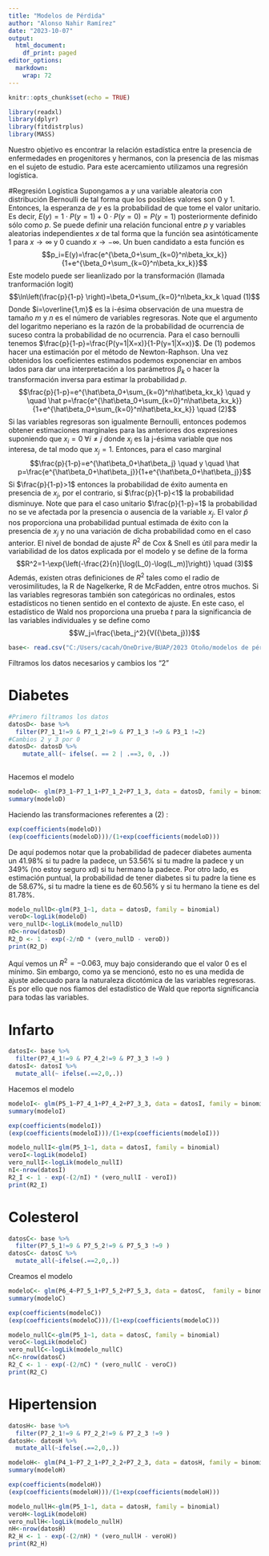 ```yaml
---
title: "Modelos de Pérdida"
author: "Alonso Nahir Ramírez"
date: "2023-10-07"
output:
  html_document:
    df_print: paged
editor_options: 
  markdown: 
    wrap: 72
---
```


```r
knitr::opts_chunk$set(echo = TRUE)
```

```r
library(readxl)
library(dplyr)
library(fitdistrplus)
library(MASS)
```

Nuestro objetivo es encontrar la relación estadística entre la presencia
de enfermedades en progenitores y hermanos, con la presencia de las
mismas en el sujeto de estudio. Para este acercamiento utilizamos una
regresión logística.

#Regresión Logística Supongamos a $y$ una variable aleatoria con
distribución Bernoulli de tal forma que los posibles valores son 0 y 1.
Entonces, la esperanza de $y$ es la probabilidad de que tome el valor
unitario. Es decir, $E(y)=1\cdot P(y=1)+0\cdot P(y=0)=P(y=1)$
posteriormente definido sólo como $p$. Se puede definir una relación
funcional entre $p$ y variables aleatorias independientes $x$ de tal
forma que la función sea asintóticamente 1 para $x\rightarrow\infty$ y 0
cuando $x\rightarrow-\infty$. Un buen candidato a esta función es
$$p_i=E(y)=\frac{e^{\beta_0+\sum_{k=0}^n\beta_kx_k}}{1+e^{\beta_0+\sum_{k=0}^n\beta_kx_k}}$$
Este modelo puede ser lieanlizado por la transformación (llamada
tranformación logit)
$$\ln\left(\frac{p}{1-p} \right)=\beta_0+\sum_{k=0}^n\beta_kx_k \quad (1)$$
Donde $i=\overline{1,m}$ es la i-ésima observación de una muestra de
tamaño $m$ y $n$ es el número de variables regresoras. Note que el
argumento del logaritmo neperiano es la razón de la probabilidad de
ocurrencia de suceso contra la probabilidad de no ocurrencia. Para el
caso bernoulli tenemos $\frac{p}{1-p}=\frac{P(y=1|X=x)}{1-P(y=1|X=x)}$.
De $(1)$ podemos hacer una estimación por el método de Newton-Raphson.
Una vez obtenidos los coeficientes estimados podemos exponenciar en
ambos lados para dar una interpretación a los parámetros $\beta_k$ o
hacer la transformación inversa para estimar la probabilidad $p$.
$$\frac{p}{1-p}=e^{\hat\beta_0+\sum_{k=0}^n\hat\beta_kx_k} \quad y \quad \hat p=\frac{e^{\hat\beta_0+\sum_{k=0}^n\hat\beta_kx_k}}{1+e^{\hat\beta_0+\sum_{k=0}^n\hat\beta_kx_k}} \quad (2)$$
Si las variables regresoras son igualmente Bernoulli, entonces podemos
obtener estimaciones marginales para las anteriores dos expresiones
suponiendo que $x_i=0 \; \forall i\neq j$ donde $x_j$ es la j-ésima
variable que nos interesa, de tal modo que $x_j=1$. Entonces, para el
caso marginal
$$\frac{p}{1-p}=e^{\hat\beta_0+\hat\beta_j} \quad y \quad \hat p=\frac{e^{\hat\beta_0+\hat\beta_j}}{1+e^{\hat\beta_0+\hat\beta_j}}$$
Si $\frac{p}{1-p}>1$ entonces la probabilidad de éxito aumenta en
presencia de $x_j$, por el contrario, si $\frac{p}{1-p}<1$ la
probabilidad disminuye. Note que para el caso unitario $\frac{p}{1-p}=1$
la probabilidad no se ve afectada por la presencia o ausencia de la
variable $x_j$. El valor $\hat p$ nos proporciona una probabilidad
puntual estimada de éxito con la presencia de $x_j$ y no una variación
de dicha probabilidad como en el caso anterior.
El nivel de bondad de ajuste $R^2$ de Cox & Snell es útil para medir la variabilidad de los datos explicada por el modelo y se define de la forma
$$R^2=1-\exp{\left(-\frac{2}{n}[\log(L_0)-\log(L_m)]\right)} \quad (3)$$
Además, existen otras definiciones de $R^2$ tales como el radio de verosimilitudes, la R de Nagelkerke, R de McFadden, entre otros muchos. Si las variables regresoras también son categóricas no ordinales, estos estadísticos no tienen sentido en el contexto de ajuste. En este caso, el estadístico de Wald nos proporciona una prueba $t$ para la significancia de las variables individuales y se define como
$$W_j=\frac{\beta_j^2}{V({\beta_j})}$$

```r
base<- read.csv("C:/Users/cacah/OneDrive/BUAP/2023 Otoño/modelos de pérdida/CS_ADULTOS 2.csv")

```

Filtramos los datos necesarios y cambios los "2"

# Diabetes

```r
#Primero filtramos los datos
datosD<- base %>%
  filter(P7_1_1!=9 & P7_1_2!=9 & P7_1_3 !=9 & P3_1 !=2) 
#Cambios 2 y 3 por 0
datosD<- datosD %>%
    mutate_all(~ ifelse(. == 2 | .==3, 0, .))
  
```

Hacemos el modelo

```r
modeloD<- glm(P3_1~P7_1_1+P7_1_2+P7_1_3, data = datosD, family = binomial)
summary(modeloD)
```

Haciendo las transformaciones referentes a $(2)$ :

```r
exp(coefficients(modeloD))
(exp(coefficients(modeloD)))/(1+exp(coefficients(modeloD)))
```

De aquí podemos notar que la probabilidad de padecer diabetes aumenta un
41.98% si tu padre la padece, un 53.56% si tu madre la padece y un 349%
(no estoy seguro xd) si tu hermano la padece. Por otro lado, es
estimación puntual, la probabilidad de tener diabetes si tu padre la
tiene es de 58.67%, si tu madre la tiene es de 60.56% y si tu hermano la
tiene es del 81.78%.
```r
modelo_nullD<-glm(P3_1~1, data = datosD, family = binomial)
veroD<-logLik(modeloD)
vero_nullD<-logLik(modelo_nullD)
nD<-nrow(datosD)
R2_D <- 1 - exp(-2/nD * (vero_nullD - veroD))
print(R2_D)
```
Aquí vemos un $R^2=-0.063$, muy bajo considerando que el valor 0 es el mínimo. Sin embargo, como ya se mencionó, esto no es una medida de ajuste adecuado para la naturaleza dicotómica de las variables regresoras. Es por ello que nos fiamos del estadístico de Wald que reporta significancia para todas las variables.

# Infarto

```r
datosI<- base %>%
  filter(P7_4_1!=9 & P7_4_2!=9 & P7_3_3 !=9 )
datosI<- datosI %>%
  mutate_all(~ ifelse(.==2,0,.))
```

Hacemos el modelo

```r
modeloI<- glm(P5_1~P7_4_1+P7_4_2+P7_3_3, data = datosI, family = binomial)
summary(modeloI)
```
```r
exp(coefficients(modeloI))
(exp(coefficients(modeloI)))/(1+exp(coefficients(modeloI)))
```

```r
modelo_nullI<-glm(P5_1~1, data = datosI, family = binomial)
veroI<-logLik(modeloI)
vero_nullI<-logLik(modelo_nullI)
nI<-nrow(datosI)
R2_I <- 1 - exp(-(2/nI) * (vero_nullI - veroI))
print(R2_I)
```

# Colesterol

```r
datosC<- base %>%
  filter(P7_5_1!=9 & P7_5_2!=9 & P7_5_3 !=9 )
datosC<- datosC %>%
  mutate_all(~ifelse(.==2,0,.))
```

Creamos el modelo

```r
modeloC<- glm(P6_4~P7_5_1+P7_5_2+P7_5_3, data = datosC,  family = binomial)
summary(modeloC)
```

```r
exp(coefficients(modeloC))
(exp(coefficients(modeloC)))/(1+exp(coefficients(modeloC)))
```

```r
modelo_nullC<-glm(P5_1~1, data = datosC, family = binomial)
veroC<-logLik(modeloC)
vero_nullC<-logLik(modelo_nullC)
nC<-nrow(datosC)
R2_C <- 1 - exp(-(2/nC) * (vero_nullC - veroC))
print(R2_C)
```


# Hipertension

```r
datosH<- base %>%
  filter(P7_2_1!=9 & P7_2_2!=9 & P7_2_3 !=9 )
datosH<- datosH %>%
  mutate_all(~ifelse(.==2,0,.))
```

```r
modeloH<- glm(P4_1~P7_2_1+P7_2_2+P7_2_3, data = datosH, family = binomial)
summary(modeloH)
```
```r
exp(coefficients(modeloH))
(exp(coefficients(modeloH)))/(1+exp(coefficients(modeloH)))
```

```r
modelo_nullH<-glm(P5_1~1, data = datosH, family = binomial)
veroH<-logLik(modeloH)
vero_nullH<-logLik(modelo_nullH)
nH<-nrow(datosH)
R2_H <- 1 - exp(-(2/nH) * (vero_nullH - veroH))
print(R2_H)
```

